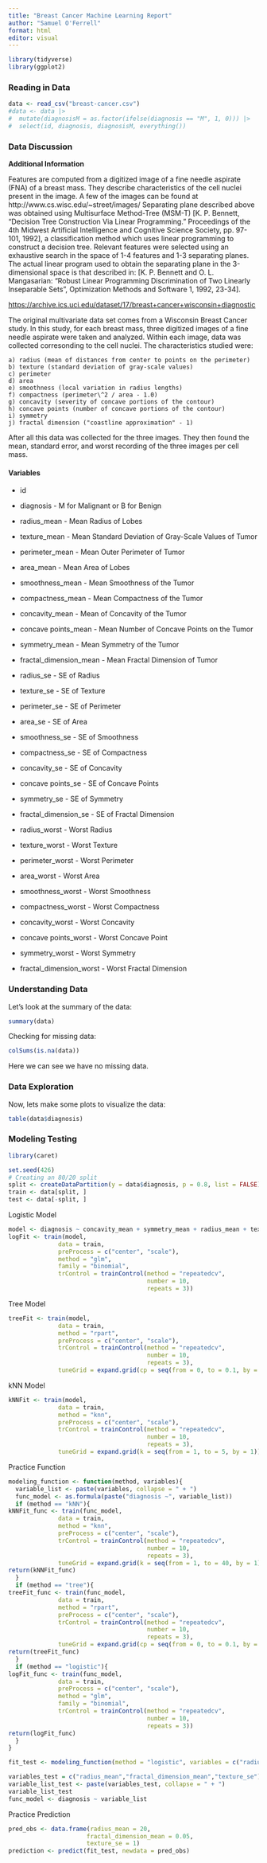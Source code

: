 ```yaml
---
title: "Breast Cancer Machine Learning Report"
author: "Samuel O'Ferrell"
format: html
editor: visual
---
```


```r
library(tidyverse)
library(ggplot2)
```

### Reading in Data

```r
data <- read_csv("breast-cancer.csv")
#data <- data |>
#  mutate(diagnosisM = as.factor(ifelse(diagnosis == "M", 1, 0))) |>
#  select(id, diagnosis, diagnosisM, everything())
```

### Data Discussion

**Additional Information**

Features are computed from a digitized image of a fine needle aspirate (FNA) of a breast mass. They describe characteristics of the cell nuclei present in the image. A few of the images can be found at http://www.cs.wisc.edu/\~street/images/ Separating plane described above was obtained using Multisurface Method-Tree (MSM-T) \[K. P. Bennett, "Decision Tree Construction Via Linear Programming." Proceedings of the 4th Midwest Artificial Intelligence and Cognitive Science Society, pp. 97-101, 1992\], a classification method which uses linear programming to construct a decision tree. Relevant features were selected using an exhaustive search in the space of 1-4 features and 1-3 separating planes. The actual linear program used to obtain the separating plane in the 3-dimensional space is that described in: \[K. P. Bennett and O. L. Mangasarian: "Robust Linear Programming Discrimination of Two Linearly Inseparable Sets", Optimization Methods and Software 1, 1992, 23-34\].

<https://archive.ics.uci.edu/dataset/17/breast+cancer+wisconsin+diagnostic>

The original multivariate data set comes from a Wisconsin Breast Cancer study. In this study, for each breast mass, three digitized images of a fine needle aspirate were taken and analyzed. Within each image, data was collected corresonding to the cell nuclei. The characteristics studied were:

	a) radius (mean of distances from center to points on the perimeter)
	b) texture (standard deviation of gray-scale values)
	c) perimeter
	d) area
	e) smoothness (local variation in radius lengths)
	f) compactness (perimeter\^2 / area - 1.0)
	g) concavity (severity of concave portions of the contour)
	h) concave points (number of concave portions of the contour)
	i) symmetry
	j) fractal dimension ("coastline approximation" - 1)

After all this data was collected for the three images. They then found the mean, standard error, and worst recording of the three images per cell mass.

#### Variables

-   id

-   diagnosis - M for Malignant or B for Benign

-   radius_mean - Mean Radius of Lobes

-   texture_mean - Mean Standard Deviation of Gray-Scale Values of Tumor

-   perimeter_mean - Mean Outer Perimeter of Tumor

-   area_mean - Mean Area of Lobes

-   smoothness_mean - Mean Smoothness of the Tumor

-   compactness_mean - Mean Compactness of the Tumor

-   concavity_mean - Mean of Concavity of the Tumor

-   concave points_mean - Mean Number of Concave Points on the Tumor

-   symmetry_mean - Mean Symmetry of the Tumor

-   fractal_dimension_mean - Mean Fractal Dimension of Tumor

-   radius_se - SE of Radius

-   texture_se - SE of Texture

-   perimeter_se - SE of Perimeter

-   area_se - SE of Area

-   smoothness_se - SE of Smoothness

-   compactness_se - SE of Compactness

-   concavity_se - SE of Concavity

-   concave points_se - SE of Concave Points

-   symmetry_se - SE of Symmetry

-   fractal_dimension_se - SE of Fractal Dimension

-   radius_worst - Worst Radius

-   texture_worst - Worst Texture

-   perimeter_worst - Worst Perimeter

-   area_worst - Worst Area

-   smoothness_worst - Worst Smoothness

-   compactness_worst - Worst Compactness

-   concavity_worst - Worst Concavity

-   concave points_worst - Worst Concave Point

-   symmetry_worst - Worst Symmetry

-   fractal_dimension_worst - Worst Fractal Dimension

### Understanding Data

Let's look at the summary of the data:

```r
summary(data)
```

Checking for missing data:

```r
colSums(is.na(data))
```

Here we can see we have no missing data.

### Data Exploration

Now, lets make some plots to visualize the data:

```r
table(data$diagnosis)
```

### Modeling Testing
```r
library(caret)
```
```r
set.seed(426)
# Creating an 80/20 split
split <- createDataPartition(y = data$diagnosis, p = 0.8, list = FALSE)
train <- data[split, ]
test <- data[-split, ]
```

Logistic Model
```r
model <- diagnosis ~ concavity_mean + symmetry_mean + radius_mean + texture_mean
logFit <- train(model, 
              data = train,
              preProcess = c("center", "scale"),
              method = "glm",
              family = "binomial",
              trControl = trainControl(method = "repeatedcv", 
                                       number = 10,
                                       repeats = 3))
```

Tree Model
```r
treeFit <- train(model, 
              data = train,
              method = "rpart",
              preProcess = c("center", "scale"),
              trControl = trainControl(method = "repeatedcv", 
                                       number = 10,
                                       repeats = 3),
              tuneGrid = expand.grid(cp = seq(from = 0, to = 0.1, by = 0.001)))
```

kNN Model
```r
kNNFit <- train(model, 
              data = train,
              method = "knn",
              preProcess = c("center", "scale"),
              trControl = trainControl(method = "repeatedcv", 
                                       number = 10,
                                       repeats = 3),
              tuneGrid = expand.grid(k = seq(from = 1, to = 5, by = 1)))
```

Practice Function
```r
modeling_function <- function(method, variables){
  variable_list <- paste(variables, collapse = " + ")
  func_model <- as.formula(paste("diagnosis ~", variable_list))
  if (method == "kNN"){
kNNFit_func <- train(func_model, 
              data = train,
              method = "knn",
              preProcess = c("center", "scale"),
              trControl = trainControl(method = "repeatedcv", 
                                       number = 10,
                                       repeats = 3),
              tuneGrid = expand.grid(k = seq(from = 1, to = 40, by = 1)))
return(kNNFit_func)
  }
  if (method == "tree"){
treeFit_func <- train(func_model, 
              data = train,
              method = "rpart",
              preProcess = c("center", "scale"),
              trControl = trainControl(method = "repeatedcv", 
                                       number = 10,
                                       repeats = 3),
              tuneGrid = expand.grid(cp = seq(from = 0, to = 0.1, by = 0.001)))    
return(treeFit_func)
  }
  if (method == "logistic"){
logFit_func <- train(func_model, 
              data = train,
              preProcess = c("center", "scale"),
              method = "glm",
              family = "binomial",
              trControl = trainControl(method = "repeatedcv", 
                                       number = 10,
                                       repeats = 3))
return(logFit_func)
  }
}
```

```r
fit_test <- modeling_function(method = "logistic", variables = c("radius_mean","fractal_dimension_mean","texture_se"))
```

```r
variables_test = c("radius_mean","fractal_dimension_mean","texture_se")
variable_list_test <- paste(variables_test, collapse = " + ")
variable_list_test
func_model <- diagnosis ~ variable_list
```

Practice Prediction
```r
pred_obs <- data.frame(radius_mean = 20,
                      fractal_dimension_mean = 0.05,
                      texture_se = 1)
prediction <- predict(fit_test, newdata = pred_obs)
```


